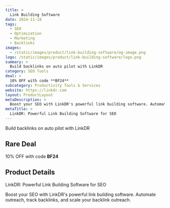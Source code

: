 ```yaml
---
title: >
  Link Building Software
date: 2024-11-18
tags:
  - SEO
  - Optimization
  - Marketing
  - Backlinks
images:
  - /static/images/product/link-building-software/og-image.png
logo: /static/images/product/link-building-software/logo.png
summary: >
  Build backlinks on auto pilot with LinkDR
category: SEO Tools
deal: >
  10% OFF with code **BF24**
subcategory: Productivity Tools & Services
website: https://linkdr.com
layout: ProductLayout
metaDescription: >
  Boost your SEO with LinkDR's powerful link building software. Automate outreach, track backlinks, and scale your backlink outreach.
metaTitle: >
  LinkDR: Powerful Link Building Software for SEO
---
```

Build backlinks on auto pilot with LinkDR

## Rare Deal

10% OFF with code **BF24**
## Product Details
LinkDR: Powerful Link Building Software for SEO

Boost your SEO with LinkDR's powerful link building software. Automate outreach, track backlinks, and scale your backlink outreach.
